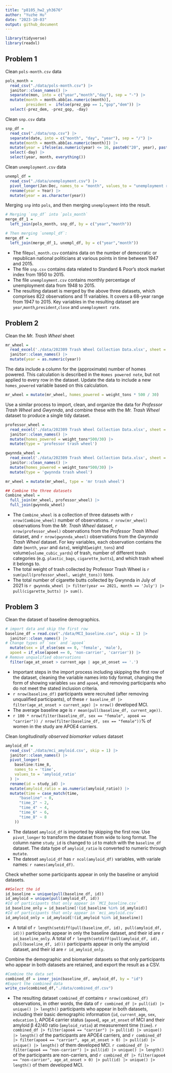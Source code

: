 ```yaml
---
title: "p8105_hw2_yh3676"
author: "Yuzhe Hu"
date: "2023-10-03"
output: github_document
---
```


```r
library(tidyverse)
library(readxl)
```

## Problem 1
Clean `pols-month.csv` data
```r
pols_month = 
  read_csv("./data/pols-month.csv") |>
  janitor::clean_names() |>
  separate(mon, into = c("year","month","day"), sep = "-") |>
  mutate(month = month.abb[as.numeric(month)],
         president =  ifelse(prez_gop == 1,"gop","dem")) |> 
  select(-prez_dem, -prez_gop, -day)
```

Clean `snp.csv` data
```r
snp_df = 
  read_csv("./data/snp.csv") |>
  separate(date, into = c("month", "day", "year"), sep = "/") |>
  mutate(month = month.abb[as.numeric(month)]) |>
  mutate(year = ifelse(as.numeric(year) <= 16, paste0("20", year), paste0("19", year))) |>
  select(-day) |>
  select(year, month, everything())
```

Clean `unemployment.csv` data
```r
unempl_df = 
  read_csv("./data/unemployment.csv") |>
  pivot_longer(Jan:Dec, names_to = "month", values_to = "unemployment rate") |> 
  rename(year = Year) |>
  mutate(year = as.character(year))
```

Merging `snp` into `pols`, and then merging `unemployment` into the result.
```r
# Merging `snp_df` into `pols_month`
merge_df_1 =
  left_join(pols_month, snp_df, by = c("year","month"))

# Then merging `unempl_df`:
merge_df = 
  left_join(merge_df_1, unempl_df, by = c("year","month"))
```

* The file`pol_month.csv` contains data on the number of democratic or republican national politicians at various points in time between 1947 and 2015. 
* The file `snp.csv` contains data related to Standard & Poor’s stock market index from 1950 to 2015. 
* The file `unemployment.csv` contains monthly percentage of unemployment data from 1948 to 2015.
* The resulting dataset is merged by the above three datasets, which comprises 822 observations and 11 variables. It covers a 68-year range from 1947 to 2015. Key variables in the resulting dataset are `year`,`month`,`president`,`close` and `unemployment rate`.


## Problem 2
Clean the _Mr. Trash Wheel_ sheet
```r
mr_wheel = 
  read_excel('./data/202309 Trash Wheel Collection Data.xlsx', sheet = 1, range = 'A2:N586') |>
  janitor::clean_names() |>
  mutate(year = as.numeric(year))
```

The data include a column for the (approximate) number of homes powered. This calculation is described in the `Homes powered note`, but not applied to every row in the dataset. Update the data to include a new `homes_powered` variable based on this calculation.

```r
mr_wheel = mutate(mr_wheel, homes_powered = weight_tons * 500 / 30)
```

Use a similar process to import, clean, and organize the data for _Professor Trash Wheel_ and _Gwynnda_, and combine these with the _Mr. Trash Wheel_ dataset to produce a single tidy dataset. 

```r
professor_wheel = 
  read_excel('./data/202309 Trash Wheel Collection Data.xlsx', sheet = 2, range = 'A2:M108') |>
  janitor::clean_names() |>
  mutate(homes_powered = weight_tons*500/30) |>
  mutate(type = 'professor trash wheel')

gwynnda_wheel = 
  read_excel('./data/202309 Trash Wheel Collection Data.xlsx', sheet = 4, range = 'A2:L157') |>
  janitor::clean_names() |>
  mutate(homes_powered = weight_tons*500/30) |>
  mutate(type = 'gwynnda trash wheel')

mr_wheel = mutate(mr_wheel, type = 'mr trash wheel')

## Combine the three datasets
Combine_wheel = 
  full_join(mr_wheel, professor_wheel) |> 
  full_join(gwynnda_wheel)
```

* The `Combine_wheel` is a collection of three datasets with `r nrow(Combine_wheel)` number of observations. `r nrow(mr_wheel)` observations from the _Mr. Trash Wheel_ dataset,  `r nrow(professor_wheel)` observations from the _Professor Trash Wheel_ dataset, and `r nrow(gwynnda_wheel)` observations from the _Gwynnda Trash Wheel_ dataset. For key variables, each observation contains the date (`month`, `year` and `date`), weight(`weight_tons`) and volume(`volume_cubic_yards`) of trash, number of different trash categories (e.g. `plastic_bags`, `cigarette_butts`), and which trash wheel it belongs to.
* The total weight of trash collected by Professor Trash Wheel is `r sum(pull(professor_wheel, weight_tons))` tons. 
* The total number of cigarette butts collected by Gwynnda in July of 2021 is `r gwynnda_wheel |> filter(year == 2021, month == 'July') |> pull(cigarette_butts) |> sum()`.

## Problem 3
Clean the dataset of baseline demographics.
```r
# import data and skip the first row
baseline_df = read.csv("./data/MCI_baseline.csv", skip = 1) |> 
  janitor::clean_names() |> 
# Change types of `sex` and `apoe4`
  mutate(sex = if_else(sex == 0, 'female', 'male'),
  apoe4 = if_else(apoe4 == 0, 'non-carrier', 'carrier')) |> 
# Remove unqualified observations
  filter(age_at_onset > current_age | age_at_onset == '.')
```
* Important steps in the import process including skipping the first row of the dataset, cleaning the variable names into tidy format, changing the form of showing variables `sex` and `apoe4`, and removing participants who do not meet the stated inclusion criteria.
* `r nrow(baseline_df)` participants were recruited (after removing unqualified participants), of these `r baseline_df |> filter(age_at_onset > current_age) |> nrow()` developed MCI.
* The average baseline age is `r mean(pull(baseline_df, current_age))`.
*  `r 100 * nrow(filter(baseline_df, sex == "female", apoe4 == "carrier")) / nrow(filter(baseline_df, sex == "female"))`% of women in the study are APOE4 carriers.


Clean _longitudinally observed biomarker values_ dataset
```r
amyloid_df = 
  read_csv('./data/mci_amyloid.csv', skip = 1) |>
  janitor::clean_names() |>
  pivot_longer(
    baseline:time_8,
    names_to = 'time',
    values_to = 'amyloid_ratio'
  ) |>
  rename(id = study_id) |>
  mutate(amyloid_ratio = as.numeric(amyloid_ratio)) |> 
  mutate(time = case_match(time,
      "baseline" ~ 0,
      "time_2" ~ 2,
      "time_4" ~ 4,
      "time_6" ~ 6,
      "time_8" ~ 8
    ))
```
* The dataset `amyloid_df` is imported by skipping the first row. Use `pivot_longer` to transform the dataset from wide to long format. The column name `study_id` is changed to `id` to match with the `baseline_df` dataset. The data type of `amyloid_ratio` is converted to numeric through `mutate`. 
* The dateset `amyloid_df` has `r ncol(amyloid_df)` variables, with variale names: `r names(amyloid_df)`.

Check whether some participants appear in only the baseline or amyloid datasets. 
```r
##Select the id
id_baseline = unique(pull(baseline_df, id))
id_amyloid = unique(pull(amyloid_df, id))
#Id of participants that only appear in `MCI_baseline.csv`
id_baseline_only = id_baseline[!(id_baseline %in% id_amyloid)]
#Id of participants that only appear in `mci_amyloid.csv`
id_amyloid_only = id_amyloid[!(id_amyloid %in% id_baseline)] 
```

* A total of `r length(setdiff(pull(baseline_df, id), pull(amyloid_df, id)))` participants appear in only the baseline dataset, and their id are `r id_baseline_only`. A total of `r length(setdiff(pull(amyloid_df, id), pull(baseline_df, id)))` participants appear in only the amyloid dataset, and their id are `r id_amyloid_only`. 

Combine the demographic and biomarker datasets so that only participants who appear in both datasets are retained, and export the result as a CSV.
```r
#Combine the data set
combined_df = inner_join(baseline_df, amyloid_df, by = "id")
#Export the combined data
write_csv(combined_df,"./data/combined_df.csv")
```
* The resulting dataset `combined_df` contains `r nrow(combined_df)` observations, in other words, the data of `r combined_df |> pull(id) |> unique() |> length()` participants who appear in both datasets, including their basic demographic information (`id`,  `current_age`, `sex`, `education` ), APOE4 carrier status (`apoe4`), `age_at_onset` of MCI and their amyloid β 42/40 ratio (`amyloid_ratio`) at measurement time (`time`). `r combined_df |> filter(apoe4 == "carrier") |> pull(id) |> unique() |> length()` of the participants are APOE4 carriers, and `r combined_df |> filter(apoe4 == "carrier", age_at_onset > 0) |> pull(id) |> unique() |> length()` of them developed MCI. `r combined_df |> filter(apoe4 == "non-carrier") |> pull(id) |> unique() |> length()` of the participants are non-carriers, and `r combined_df |> filter(apoe4 == "non-carrier", age_at_onset > 0) |> pull(id) |> unique() |> length()` of them developed MCI.



